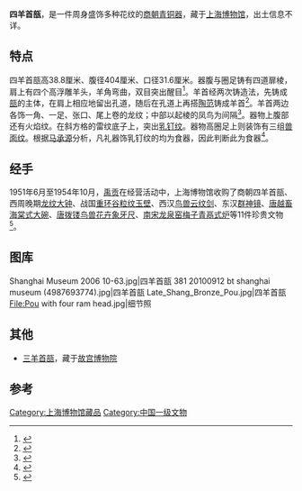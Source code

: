'''四羊首瓿'''，是一件周身盛饰多种花纹的[[商朝|商朝]][[青铜器|青铜器]]，藏于[[上海博物馆|上海博物馆]]，出土信息不详。

== 特点 ==
四羊首瓿高38.8厘米、腹径404厘米、口径31.6厘米。器腹与圈足铸有四道扉棱，肩上有四个高浮雕羊头，羊角弯曲，双目突出醒目<ref>{{Cite book|title=文玩收藏与投资 豪华典藏彩图版 青铜器 1|last=王宇主编|first=|publisher=北京：[[中央民族大学出版社|中央民族大学出版社]]|year=2005.09|isbn=7-81108-025-7|location=|pages=76}}</ref>。羊首经两次铸造法，先铸成[[瓿|瓿]]的主体，在肩上相应地留出孔道，随后在孔道上再搭[[陶范|陶范]]铸成羊首<ref>{{Cite book|title=商周时期南方青铜器研究|last=张昌平著|first=|publisher=北京：商务印书馆|year=2016.10|isbn=|location=|pages=80}}</ref>。羊首两边各饰一角、一足、张口、尾上卷的龙纹；中部以起棱的凤鸟为间隔<ref>{{Cite book|title=中国铸造发展史 第1卷 上 HISTORY OF CASTING DEVELOPMENT IN CHINA|last=田长浒本卷主编|first=|publisher=[[国家开放大学出版社|国家开放大学出版社]]|year=2017|isbn=978-7-304-08895-8|location=|pages=158-159}}</ref>。器物上腹部还有火焰纹。在斜方格的雷纹底子上，突出[[乳钉纹|乳钉纹]]。器物高圈足上则装饰有三组[[兽面纹|兽面纹]]。根据[[马承源|马承源]]分析，凡礼器饰乳钉纹的均为食器，因此判断此为食器<ref>{{Cite book|title=走进艺术的殿堂 上海博物馆精品百件鉴赏|last=张雷著|first=|publisher=上海：[[上海教育出版社|上海教育出版社]]|year=1998.10|isbn=7-5320-5643-0|location=|pages=27-28}}</ref>。

== 经手 ==
1951年6月至1954年10月，[[禹贡古玩号|禹贡]]在经营活动中，上海博物馆收购了商朝四羊首瓿、西周晚期[[西周龙纹大钟|龙纹大钟]]、战国[[重环谷粒纹玉壁|重环谷粒纹玉壁]]、西汉[[鸟兽云纹剑|鸟兽云纹剑]]、东汉[[群神镜|群神镜]]、[[唐越畜海棠式大碗|唐越畜海棠式大碗]]、[[唐拨镂鸟兽花卉象牙尺|唐拨镂鸟兽花卉象牙尺]]、[[南宋龙泉窑梅子青鬲式炉|南宋龙泉窑梅子青鬲式炉]]等11件珍贵文物<ref>{{Cite book|title=上海文物博物馆志|last=马承源主编|first=|publisher=上海：[[上海社会科学院出版社|上海社会科学院出版社]]|year=1997.06|isbn=7-80618-349-3|location=|pages=430}}</ref>。

== 图库 ==
<gallery mode="packed-overlay" heights="200">
Shanghai Museum 2006 10-63.jpg|四羊首瓿
381 20100912 bt shanghai museum (4987693774).jpg|四羊首瓿
Late_Shang_Bronze_Pou.jpg|四羊首瓿
File:Pou with four ram head.jpg|细节照
</gallery>

==其他 ==
*[[三羊首瓿|三羊首瓿]]，藏于[[故宫博物院|故宫博物院]]
==参考==
{{reflist}}

[[Category:上海博物馆藏品|Category:上海博物馆藏品]]
[[Category:中国一级文物|Category:中国一级文物]]